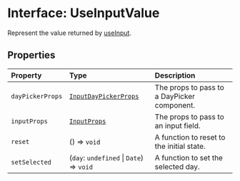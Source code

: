 # Interface: UseInputValue

Represent the value returned by [useInput](/api/latest/functions/useInput.mdx).

## Properties

| Property | Type | Description |
| :------ | :------ | :------ |
| `dayPickerProps` | [`InputDayPickerProps`](/api/latest/type-aliases/InputDayPickerProps.mdx) | The props to pass to a DayPicker component. |
| `inputProps` | [`InputProps`](/api/latest/type-aliases/InputProps.mdx) | The props to pass to an input field. |
| `reset` | () => `void` | A function to reset to the initial state. |
| `setSelected` | (`day`: `undefined` \| `Date`) => `void` | A function to set the selected day. |

